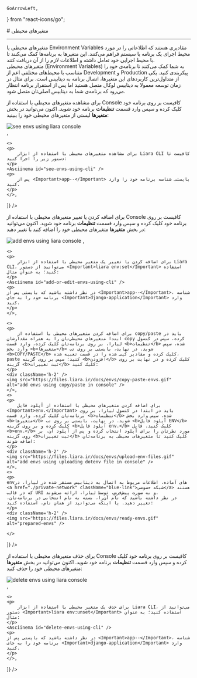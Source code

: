 
    GoArrowLeft,
} from "react-icons/go";


<Layout>
<Head>
<title>مستندات تنظیم متغیرهای محیطی در پلتفرم  - لیارا</title>
</Head>
# متغیرهای محیطی 

<hr className="mb-2" />
متغیرهای محیطی یا Environment Variables مقادیری هستند که اطلاعاتی را در مورد محیط اجرای یک برنامه یا سیستم فراهم می‌کنند. این متغیرها به برنامه‌ها کمک می‌کنند تا با محیط اجرایی خود تعامل داشته و اطلاعات لازم را از آن دریافت کنند.
<div className="h-4" />
متغیرهای محیطی (Environment Variables) به شما کمک می‌کنند تا برنامه‌ی خود را متناسب با محیط‌های مختلفی اعم از Development و Production پیکربندی کنید.
یکی از متداول‌ترین کاربردهای این متغیرها، اتصال برنامه به دیتابیس است. برای مثال در زمان توسعه معمولا به دیتابیس لوکال متصل هستید اما پس از استقرار برنامه انتظار می‌رود که برنامه‌ی شما به دیتابیس اصلی‌تان متصل شود.

<Section id="see-envs" title="مشاهده‌ی لیستی از متغیرهای محیطی تنظیم شده" />
<Tabs 
    tabs={["Liara Console", "Liara CLI"]} 
    content={[
        <>
        <p>
            برای مشاهده متغیرهای محیطی با استفاده از Console کافیست بر روی برنامه خود کلیک کرده و سپس وارد قسمت <b>تنظیمات</b> برنامه خود شوید. اکنون می‌توانید در بخش <b>متغیرها</b> لیستی از متغیرهای محیطی خود را ببینید:
        </p>
        <div className='h-2' />
        <img src="https://files.liara.ir/liara/docs/see-envs-list-using-console.gif" alt="see envs using liara console" />
        <div className='h-2' />
    </>,

    <>
    <p>
        برای مشاهده متغیرهای محیطی با استفاده از ابزار Liara CLI کافیست تا دستور زیر را اجرا کنید:
    </p>
    <Asciinema id="see-envs-using-cli" />
    <p>        
        پس از <Important>app--</Important> بایستی شناسه برنامه خود را وارد کنید.
    </p>
    </>,

]} 
/>

<Section id="add-envs" title="نحوه اضافه‌کردن (ویرایش) متغیرهای محیطی" />
<Tabs 
    tabs={["Liara Console", "Liara CLI", "COPY/PASTE", ".env آپلود فایل", "های آمادهenv"]} 
    content={[
        <>
        <p>
            برای اضافه کردن یا تغییر متغیرهای محیطی با استفاده از Console کافیست بر روی برنامه خود کلیک کرده و سپس وارد قسمت <b>تنظیمات</b> برنامه خود شوید. اکنون می‌توانید در بخش <b>متغیرها</b>  متغیرهای محیطی خود را اضافه کنید یا تغییر دهید:
        </p>
        <div className='h-2' />
        <img src="https://files.liara.ir/docs/django/set-and-edit-environment-variables.gif" alt="add envs using liara console" />
    </>,
    
    <>
    <p>
        برای اضافه کردن یا تغییر یک متغیر محیطی با استفاده از ابزار Liara CLI، می‌توانید از دستور <Important>liara env:set</Important> استفاده کنید؛ به عنوان مثال:
    </p>
    <Asciinema id="add-or-edit-envs-using-cli" />
    <p>
    در نظر داشته باشید که بایستی پس از <Important>app--</Important>، شناسه برنامه خود را به جای <Important>django-application</Important> وارد کنید.
    </p>
    </>,

    <>
    <p>
        برای اضافه کردن متغیرهای محیطی با استفاده از copy/paste باید در ابتدا متغیرهای محیطی‌تان را به همراه مقدارشان copy کرده، سپس در کنسول لیارا، بر روی برنامه‌تان کلیک کرده، وارد قسمت <b>تنظیمات</b> شده، سپس وارد بخش <b>متغیرها</b> شوید. در نهایت، بایستی بر روی تب <b>COPY/PASTE</b> کلیک کرده و مقادیر کپی شده را در قسمت تعبیه شده، paste کنید؛ سپس بر روی گزینه <b>افزودن</b> کلیک کرده و در نهایت بر روی گزینه <b>ثبت تغییرات</b> کلیک کنید:
    </p>
    <div className='h-2' />
    <img src="https://files.liara.ir/docs/envs/copy-paste-envs.gif" alt="add envs using copy/paste in console" />
    </>,
    <>
    <p>
        برای اضافه کردن متغیرهای محیطی با استفاده از آپلود فایل <Important>env.</Important> باید در ابتدا در کنسول لیارا، بر روی برنامه‌تان کلیک کرده، وارد قسمت <b>تنظیمات</b> شده، سپس وارد بخش <b>متغیرها</b> شوید. در نهایت، بایستی بر روی تب <b>آپلود فایل ENV</b> کلیک کرده و بر روی گزینه <b>آپلود فایل env.</b> کلیک کنید. فایل <b>env.</b> مورد نظرتان را برای آپلود انتخاب کرده و پس از آپلود آن، بر روی گزینه <b>ثبت تغییرات</b> کلیک کنید تا متغیرهای محیطی به برنامه‌تان اضافه شوند:
    </p>
    <div className='h-2' />
    <img src="https://files.liara.ir/docs/envs/upload-env-files.gif" alt="add envs using uploading dotenv file in console" />
    </>,
    <>
    <p>
    envهای آماده، اطلاعات مربوط به اتصال به دیتابیس مستقر شده در لیارا، در <a href="./private-network" className="blue-link">شبکه‌ خصوصی</a> هستند که در قالب URI و به صورت پیش‌فرض، توسط لیارا، ارائه می‌شوند.
    در نظر داشته باشید که نام آن‌را، بسته به نام انتخابی در برنامه‌تان، تغییر دهید. یا اینکه می‌توانید از همان نام، استفاده کنید:
    </p>
    <div className='h-2' />
    <img src="https://files.liara.ir/docs/envs/ready-envs.gif" alt="prepared-envs" />
    
    </>
]} 
/>


<Section id="delete-envs" title="نحوه حذف متغیرهای محیطی" />
<Tabs 
    tabs={["Liara Console", "Liara CLI"]} 
    content={[
        <>
        <p>
            برای حذف متغیرهای محیطی با استفاده از Console کافیست بر روی برنامه خود کلیک کرده و سپس وارد قسمت <b>تنظیمات</b> برنامه خود شوید. اکنون می‌توانید در بخش <b>متغیرها</b>  متغیرهای محیطی خود را حذف کنید:
        </p>
        <div className='h-2' />
        <img src="https://files.liara.ir/docs/django/remove-an-environment-variable.gif" alt="delete envs using liara console" />
        <div className='h-2' />
    </>,

    <>
    <p>
        برای حذف یک متغیر محیطی با استفاده از ابزار Liara CLI، می‌توانید از دستور <Important>liara env:unset</Important> استفاده کنید؛ به عنوان مثال:
    </p>
    <Asciinema id="delete-envs-using-cli" />
    <p>
    در نظر داشته باشید که بایستی پس از <Important>app--</Important>، شناسه برنامه خود را به جای <Important>django-application</Important> وارد کنید.
    </p>
    </>,

]} 
/>


</Layout>